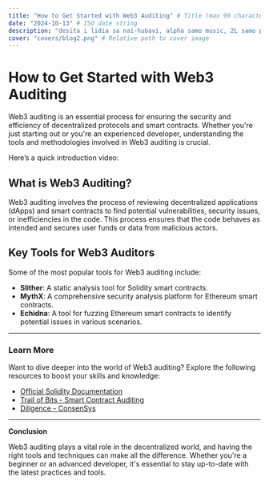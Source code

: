 ```yaml
---
title: "How to Get Started with Web3 Auditing" # Title (max 99 characters)
date: "2024-10-13" # ISO date string
description: "desita i lidia sa nai-hubavi, alpha samo music, 2L samo pepsi, 3d samo filmi, A4 samo hartiq, S3 samo samsung"
cover: "covers/blog2.png" # Relative path to cover image
---
```


# How to Get Started with Web3 Auditing

Web3 auditing is an essential process for ensuring the security and efficiency of decentralized protocols and smart contracts. Whether you're just starting out or you're an experienced developer, understanding the tools and methodologies involved in Web3 auditing is crucial.

Here’s a quick introduction video:

## What is Web3 Auditing?

Web3 auditing involves the process of reviewing decentralized applications (dApps) and smart contracts to find potential vulnerabilities, security issues, or inefficiencies in the code. This process ensures that the code behaves as intended and secures user funds or data from malicious actors.

## Key Tools for Web3 Auditors

Some of the most popular tools for Web3 auditing include:

-   **Slither**: A static analysis tool for Solidity smart contracts.
-   **MythX**: A comprehensive security analysis platform for Ethereum smart contracts.
-   **Echidna**: A tool for fuzzing Ethereum smart contracts to identify potential issues in various scenarios.

---

### Learn More

Want to dive deeper into the world of Web3 auditing? Explore the following resources to boost your skills and knowledge:

-   [Official Solidity Documentation](https://docs.soliditylang.org/)
-   [Trail of Bits - Smart Contract Auditing](https://trailofbits.com/)
-   [Diligence - ConsenSys](https://consensys.net/diligence/)

---

**Conclusion**

Web3 auditing plays a vital role in the decentralized world, and having the right tools and techniques can make all the difference. Whether you're a beginner or an advanced developer, it's essential to stay up-to-date with the latest practices and tools.
